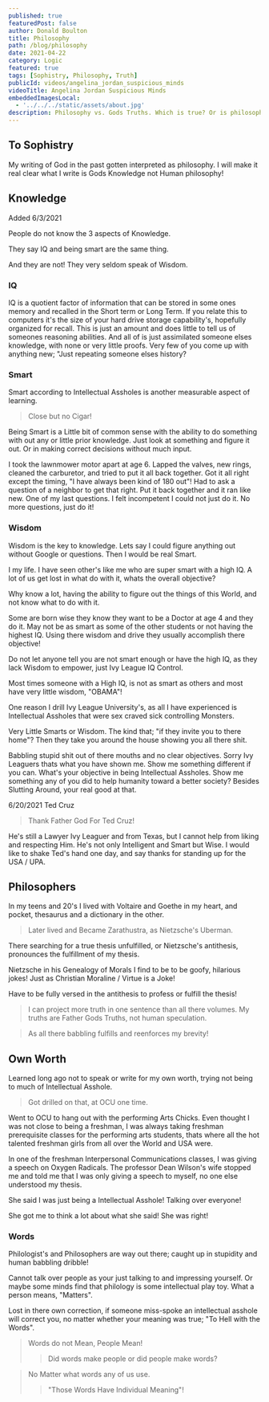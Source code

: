 ```yaml
---
published: true
featuredPost: false
author: Donald Boulton
title: Philosophy
path: /blog/philosophy
date: 2021-04-22
category: Logic
featured: true
tags: [Sophistry, Philosophy, Truth]
publicId: videos/angelina_jordan_suspicious_minds
videoTitle: Angelina Jordan Suspicious Minds
embeddedImagesLocal:
  - '../../../static/assets/about.jpg'
description: Philosophy vs. Gods Truths. Which is true? Or is philosophy based upon truths? To seek brevity in interactions and be concise.
---
```


## To Sophistry

My writing of God in the past gotten interpreted as philosophy. I will make it real clear what I write is Gods Knowledge not Human philosophy!

## Knowledge

Added 6/3/2021

<Section>

People do not know the 3 aspects of Knowledge.

They say IQ and being smart are the same thing.

And they are not! They very seldom speak of Wisdom.

</Section>

### IQ

<Section>

IQ is a quotient factor of information that can be stored in some ones memory and recalled in the Short term or Long Term. If you relate this to computers it's the size of your hard drive storage capability's, hopefully organized for recall. This is just an amount and does little to tell us of someones reasoning abilities. And all of is just assimilated someone elses knowledge, with none or very little proofs. Very few of you come up with anything new; "Just repeating someone elses history?

</Section>

### Smart

<Section>

Smart according to Intellectual Assholes is another measurable aspect of learning.

> Close but no Cigar!

Being Smart is a Little bit of common sense with the ability to do something with out any or little prior knowledge. Just look at something and figure it out. Or in making correct decisions without much input.

I took the lawnmower motor apart at age 6. Lapped the valves, new rings, cleaned the carburetor, and tried to put it all back together. Got it all right except the timing, "I have always been kind of 180 out"! Had to ask a question of a neighbor to get that right. Put it back together and it ran like new. One of my last questions. I felt incompetent I could not just do it. No more questions, just do it!

</Section>

### Wisdom

<Section>

Wisdom is the key to knowledge. Lets say I could figure anything out without Google or questions. Then I would be real Smart.

I my life. I have seen other's like me who are super smart with a high IQ. A lot of us get lost in what do with it, whats the overall objective?

Why know a lot, having the ability to figure out the things of this World, and not know what to do with it.

Some are born wise they know they want to be a Doctor at age 4 and they do it. May not be as smart as some of the other students or not having the highest IQ. Using there wisdom and drive they usually accomplish there objective!

Do not let anyone tell you are not smart enough or have the high IQ, as they lack Wisdom to empower, just Ivy League IQ Control.

Most times someone with a High IQ, is not as smart as others and most have very little wisdom, "OBAMA"!

</Section>

<Section>

One reason I drill Ivy League University's, as all I have experienced is Intellectual Assholes that were sex craved sick controlling Monsters.

Very Little Smarts or Wisdom. The kind that; "if they invite you to there home"? Then they take you around the house showing you all there shit.

Babbling stupid shit out of there mouths and no clear objectives. Sorry Ivy Leaguers thats what you have shown me. Show me something different if you can. What's your objective in being Intellectual Assholes. Show me something any of you did to help humanity toward a better society? Besides Slutting Around, your real good at that.

</Section>

<Section>

6/20/2021 Ted Cruz

> Thank Father God For Ted Cruz!

He's still a Lawyer Ivy Leaguer and from Texas, but I cannot help from liking and respecting Him. He's not only Intelligent and Smart but Wise. I would like to shake Ted's hand one day, and say thanks for standing up for the USA / UPA.

</Section>

## Philosophers

<Section>

In my teens and 20's I lived with Voltaire and Goethe in my heart, and pocket, thesaurus and a dictionary in the other.

> Later lived and Became Zarathustra, as Nietzsche's Uberman.

There searching for a true thesis unfulfilled, or Nietzsche's antithesis, pronounces the fulfillment of my thesis.

Nietzsche in his Genealogy of Morals I find to be to be goofy, hilarious jokes! Just as Christian Moraline / Virtue is a Joke!

</Section>

<Section>

Have to be fully versed in the antithesis to profess or fulfill the thesis!

> I can project more truth in one sentence than all there volumes. My truths are Father Gods Truths, not human speculation.

> As all there babbling fulfills and reenforces my brevity!

</Section>

## Own Worth

<Section>

Learned long ago not to speak or write for my own worth, trying not being to much of Intellectual Asshole.

> Got drilled on that, at OCU one time.

Went to OCU to hang out with the performing Arts Chicks. Even thought I was not close to being a freshman, I was always taking freshman prerequisite classes for the performing arts students, thats where all the hot talented freshman girls from all over the World and USA were.

In one of the freshman Interpersonal Communications classes, I was giving a speech on Oxygen Radicals. The professor Dean Wilson's wife stopped me and told me that I was only giving a speech to myself, no one else understood my thesis. 

She said I was just being a Intellectual Asshole! Talking over everyone!

She got me to think a lot about what she said! She was right!

</Section>

### Words

<Section>

Philologist's and Philosophers are way out there; caught up in stupidity and human babbling dribble!

Cannot talk over people as your just talking to and impressing yourself. Or maybe some minds find that philology is some intellectual play toy. What a person means, "Matters".

Lost in there own correction, if someone miss-spoke an intellectual asshole will correct you, no matter whether your meaning was true; "To Hell with the Words".

> Words do not Mean, People Mean!
>
> > Did words make people or did people make words?

> No Matter what words any of us use.
>
> > "Those Words Have Individual Meaning"!

</Section>

<WavyHr className="mt-1 mb-1 text-wine-300" />
